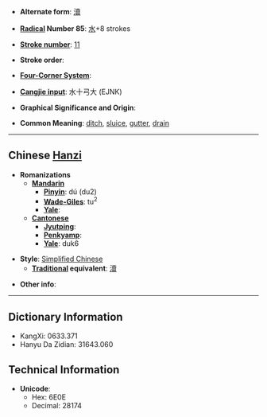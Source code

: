 * '''Alternate form''': [[瀆]]

* '''[[Wiktionary:Chinese radical index| Radical]] Number 85''': [[Wiktionary:Chinese radical index 水|水]]+8 strokes

* '''[[Wiktionary:Chinese total strokes index|Stroke number]]''': [[Wiktionary:Chinese total strokes index 11|11]]

* '''Stroke order''': 

* '''[[Wiktionary:Chinese four corner index|Four-Corner System]]''': 

* '''[[Wiktionary:Chinese Cangjie index|Cangjie input]]''': 水十弓大 (EJNK)

* '''Graphical Significance and Origin''': 

* '''Common Meaning''': [[ditch]], [[sluice]], [[gutter]], [[drain]]

----

== Chinese [[Hanzi]] ==

* '''Romanizations'''
** '''[[Mandarin]]'''
*** '''[[Pinyin]]''': dú (du2)
*** '''[[Wade-Giles]]''': tu<sup>2</sup>
*** '''[[Yale]]''': 
** '''[[Cantonese]]'''
*** '''[[Jyutping]]''':
*** '''[[Penkyamp]]''': 
*** '''[[Yale]]''': duk6

* '''Style''': [[Simplified Chinese]] 
** '''[[Traditional Chinese|Traditional]] equivalent''': [[瀆]]

* '''Other info''': 

----

== Dictionary Information ==

* KangXi: 0633.371
* Hanyu Da Zidian: 31643.060

== Technical Information ==

* '''Unicode''':
** Hex: 6E0E
** Decimal: 28174